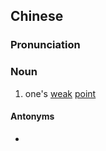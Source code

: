 ==Chinese==
{{zh-forms|s=弱项}}

===Pronunciation===
{{zh-pron
|m=ruòxiàng
|c=joek6 hong6
|mn=qz:lio̍k-hǎng/xm:lio̍k-hāng/zz:jia̍k-hāng
|cat=n
}}

===Noun===
{{zh-noun}}

# {{lb|zh|Mainland|Hong Kong}} one's [[weak]] [[point]]

====Antonyms====
* {{zh-l|強項}}